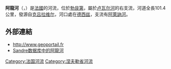 {{noteTA
|G1=法国地名
|G2=单位
}}
{{Infobox river
| name                = 阿龍河
| native_name         = Aron
| image               = Rivière Aron.JPG 
| image_size          = 
| image_caption       = 流经[[比什_(涅夫勒省)|比什]]的阿龍河
| map                 = Aron (Loire) OSM.png
| map_caption         = 阿龍河流域图
| source1_location    = [[圣雷韦里安|圣雷韦里安]]
| source1_coordinates = {{coord|47|11|19|N|3|29|29|E}}
| source1_elevation   = 327米
| mouth_location      = [[德西兹|德西兹]]和[[圣莱热德维涅|圣莱热德维涅]]之间
| mouth_coordinates   = {{coord|46|50|14|N|3|27|07|E}}
| mouth_elevation     = 188米
| progression         = {{RLoire}}
| subdivision_type1   = [[世界政區索引|国家]]
| subdivision_name1   = {{FR}}
| length              = {{convert|101.4|km|mi|abbr=on}}
| discharge1_avg      = {{convert|17.6|m3/s|cuft/s|abbr=on}}
| basin_size          = {{convert|1600|km2|mi2|abbr=on}}
}}
'''阿龍河'''（{{lang-fr|Aron}}，{{IPA-fr|aʁɔ̃}}）是[[法國|法國]]的河流，位於[[勃艮第|勃艮第]]，屬於[[卢瓦尔河|卢瓦尔河]]的右支流，河道全長101.4公里，發源自[[克吕拉维尔|克吕拉维尔]]，河口處在[[德西兹|德西兹]]，支流有[[阿莱讷河_(阿龙河支流)|阿萊訥河]]。

==外部連結==
*http://www.geoportail.fr {{Wayback|url=http://www.geoportail.fr/ |date=20101215171356 }}
*[http://sandre.eaufrance.fr/app/chainage/courdo/htm/K17-030-.php?cg=K17-030- Sandre数据库中的阿龍河] {{Wayback|url=http://sandre.eaufrance.fr/app/chainage/courdo/htm/K17-030-.php?cg=K17-030- |date=20190713183227 }}

{{Authority control}}
{{DEFAULTSORT:Aron}}
[[Category:法国河流|Category:法国河流]]
[[Category:涅夫勒省河流|Category:涅夫勒省河流]]